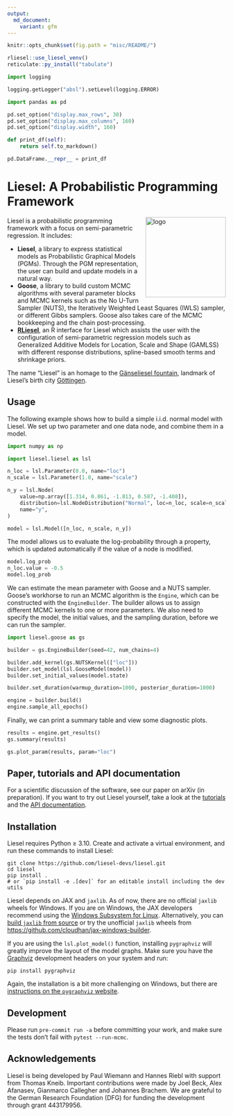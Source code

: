 ```yaml
---
output:
  md_document:
    variant: gfm
---
```


```r
knitr::opts_chunk$set(fig.path = "misc/README/")

rliesel::use_liesel_venv()
reticulate::py_install("tabulate")
```

```python
import logging

logging.getLogger("absl").setLevel(logging.ERROR)
```

```python
import pandas as pd

pd.set_option("display.max_rows", 30)
pd.set_option("display.max_columns", 160)
pd.set_option("display.width", 160)

def print_df(self):
    return self.to_markdown()

pd.DataFrame.__repr__ = print_df
```

# Liesel: A Probabilistic Programming Framework

<img src="misc/logo.png" alt="logo" align="right" width="185">

Liesel is a probabilistic programming framework with a focus on semi-parametric regression. It includes:

- **Liesel**, a library to express statistical models as Probabilistic Graphical Models (PGMs). Through the PGM representation, the user can build and update models in a natural way.
- **Goose**, a library to build custom MCMC algorithms with several parameter blocks and MCMC kernels such as the No U-Turn Sampler (NUTS), the Iteratively Weighted Least Squares (IWLS) sampler, or different Gibbs samplers. Goose also takes care of the MCMC bookkeeping and the chain post-processing.
- [**RLiesel**](https://github.com/liesel-devs/rliesel), an R interface for Liesel which assists the user with the configuration of semi-parametric regression models such as Generalized Additive Models for Location, Scale and Shape (GAMLSS) with different response distributions, spline-based smooth terms and shrinkage priors.

The name "Liesel" is an homage to the [Gänseliesel fountain](https://en.wikipedia.org/wiki/G%C3%A4nseliesel), landmark of Liesel's birth city [Göttingen](https://en.wikipedia.org/wiki/G%C3%B6ttingen).

## Usage

The following example shows how to build a simple i.i.d. normal model with Liesel. We set up two parameter and one data node, and combine them in a model.

```python
import numpy as np

import liesel.liesel as lsl

n_loc = lsl.Parameter(0.0, name="loc")
n_scale = lsl.Parameter(1.0, name="scale")

n_y = lsl.Node(
    value=np.array([1.314, 0.861, -1.813, 0.587, -1.408]),
    distribution=lsl.NodeDistribution("Normal", loc=n_loc, scale=n_scale),
    name="y",
)

model = lsl.Model([n_loc, n_scale, n_y])
```

The model allows us to evaluate the log-probability through a property, which is updated automatically if the value of a node is modified.

```python
model.log_prob
n_loc.value = -0.5
model.log_prob
```

We can estimate the mean parameter with Goose and a NUTS sampler. Goose's workhorse to run an MCMC algorithm is the `Engine`, which can be constructed with the `EngineBuilder`. The builder allows us to assign different MCMC kernels to one or more parameters. We also need to specify the model, the initial values, and the sampling duration, before we can run the sampler.

```python
import liesel.goose as gs

builder = gs.EngineBuilder(seed=42, num_chains=4)

builder.add_kernel(gs.NUTSKernel(["loc"]))
builder.set_model(lsl.GooseModel(model))
builder.set_initial_values(model.state)

builder.set_duration(warmup_duration=1000, posterior_duration=1000)

engine = builder.build()
engine.sample_all_epochs()
```

Finally, we can print a summary table and view some diagnostic plots.

```python
results = engine.get_results()
gs.summary(results)
```

```python
gs.plot_param(results, param="loc")
```

## Paper, tutorials and API documentation

For a scientific discussion of the software, see our paper on arXiv (in preparation). If you want to try out Liesel yourself, take a look at the [tutorials](https://liesel-devs.github.io/liesel-tutorials) and the [API documentation](https://liesel-devs.github.io/liesel).

## Installation

Liesel requires Python &ge; 3.10. Create and activate a virtual environment, and run these commands to install Liesel:

```
git clone https://github.com/liesel-devs/liesel.git
cd liesel
pip install .
# or `pip install -e .[dev]` for an editable install including the dev utils
```

Liesel depends on JAX and `jaxlib`. As of now, there are no official `jaxlib` wheels for Windows. If you are on Windows, the JAX developers recommend using the [Windows Subsystem for Linux](https://docs.microsoft.com/en-us/windows/wsl/about). Alternatively, you can [build `jaxlib` from source](https://jax.readthedocs.io/en/latest/developer.html#additional-notes-for-building-jaxlib-from-source-on-windows) or try the unofficial `jaxlib` wheels from <https://github.com/cloudhan/jax-windows-builder>.

If you are using the `lsl.plot_model()` function, installing `pygraphviz` will greatly improve the layout of the model graphs. Make sure you have the [Graphviz](https://graphviz.org) development headers on your system and run:

```
pip install pygraphviz
```

Again, the installation is a bit more challenging on Windows, but there are [instructions on the `pygraphviz` website](https://pygraphviz.github.io/documentation/stable/install.html#windows).

## Development

Please run `pre-commit run -a` before committing your work, and make sure the tests don't fail with `pytest --run-mcmc`.

## Acknowledgements

Liesel is being developed by Paul Wiemann and Hannes Riebl with support from Thomas Kneib. Important contributions were made by Joel Beck, Alex Afanasev, Gianmarco Callegher and Johannes Brachem. We are grateful to the German Research Foundation (DFG) for funding the development through grant 443179956.
